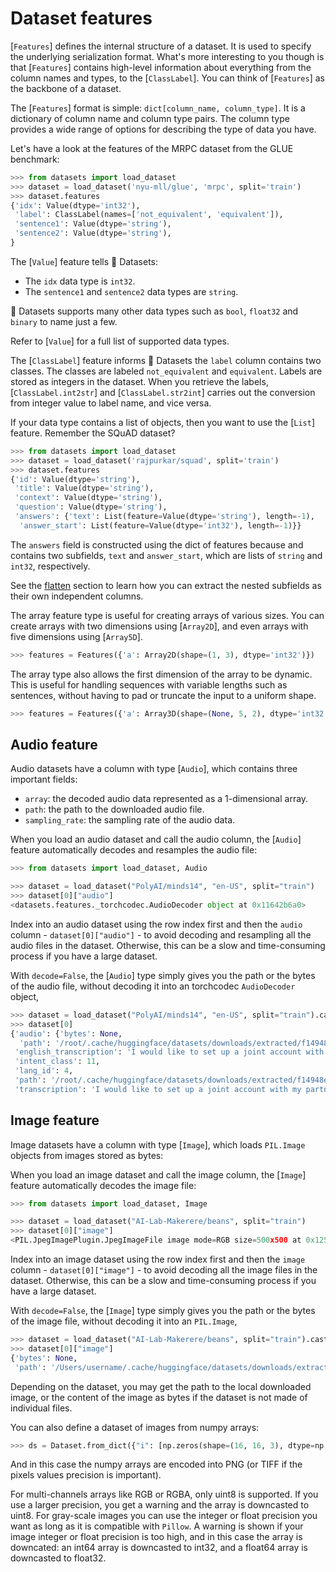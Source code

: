 # Dataset features

[`Features`] defines the internal structure of a dataset. It is used to specify the underlying serialization format. What's more interesting to you though is that [`Features`] contains high-level information about everything from the column names and types, to the [`ClassLabel`]. You can think of [`Features`] as the backbone of a dataset.

The [`Features`] format is simple: `dict[column_name, column_type]`. It is a dictionary of column name and column type pairs. The column type provides a wide range of options for describing the type of data you have.

Let's have a look at the features of the MRPC dataset from the GLUE benchmark:

```py
>>> from datasets import load_dataset
>>> dataset = load_dataset('nyu-mll/glue', 'mrpc', split='train')
>>> dataset.features
{'idx': Value(dtype='int32'),
 'label': ClassLabel(names=['not_equivalent', 'equivalent']),
 'sentence1': Value(dtype='string'),
 'sentence2': Value(dtype='string'),
}
```

The [`Value`] feature tells 🤗 Datasets:

- The `idx` data type is `int32`.
- The `sentence1` and `sentence2` data types are `string`.

🤗 Datasets supports many other data types such as `bool`, `float32` and `binary` to name just a few.

<Tip>

Refer to [`Value`] for a full list of supported data types.

</Tip>

The [`ClassLabel`] feature informs 🤗 Datasets the `label` column contains two classes. The classes are labeled `not_equivalent` and `equivalent`. Labels are stored as integers in the dataset. When you retrieve the labels, [`ClassLabel.int2str`] and [`ClassLabel.str2int`] carries out the conversion from integer value to label name, and vice versa.

If your data type contains a list of objects, then you want to use the [`List`] feature. Remember the SQuAD dataset?

```py
>>> from datasets import load_dataset
>>> dataset = load_dataset('rajpurkar/squad', split='train')
>>> dataset.features
{'id': Value(dtype='string'),
 'title': Value(dtype='string'),
 'context': Value(dtype='string'),
 'question': Value(dtype='string'),
 'answers': {'text': List(feature=Value(dtype='string'), length=-1),
  'answer_start': List(feature=Value(dtype='int32'), length=-1)}}
```

The `answers` field is constructed using the dict of features because and contains two subfields, `text` and `answer_start`, which are lists of `string` and `int32`, respectively.

<Tip>

See the [flatten](./process#flatten) section to learn how you can extract the nested subfields as their own independent columns.

</Tip>

The array feature type is useful for creating arrays of various sizes. You can create arrays with two dimensions using [`Array2D`], and even arrays with five dimensions using [`Array5D`].

```py
>>> features = Features({'a': Array2D(shape=(1, 3), dtype='int32')})
```

The array type also allows the first dimension of the array to be dynamic. This is useful for handling sequences with variable lengths such as sentences, without having to pad or truncate the input to a uniform shape.

```py
>>> features = Features({'a': Array3D(shape=(None, 5, 2), dtype='int32')})
```

## Audio feature

Audio datasets have a column with type [`Audio`], which contains three important fields:

- `array`: the decoded audio data represented as a 1-dimensional array.
- `path`: the path to the downloaded audio file.
- `sampling_rate`: the sampling rate of the audio data.

When you load an audio dataset and call the audio column, the [`Audio`] feature automatically decodes and resamples the audio file:

```py
>>> from datasets import load_dataset, Audio

>>> dataset = load_dataset("PolyAI/minds14", "en-US", split="train")
>>> dataset[0]["audio"]
<datasets.features._torchcodec.AudioDecoder object at 0x11642b6a0>
```

<Tip warning={true}>

Index into an audio dataset using the row index first and then the `audio` column - `dataset[0]["audio"]` - to avoid decoding and resampling all the audio files in the dataset. Otherwise, this can be a slow and time-consuming process if you have a large dataset.

</Tip>

With `decode=False`, the [`Audio`] type simply gives you the path or the bytes of the audio file, without decoding it into an torchcodec `AudioDecoder` object,

```py
>>> dataset = load_dataset("PolyAI/minds14", "en-US", split="train").cast_column("audio", Audio(decode=False))
>>> dataset[0]
{'audio': {'bytes': None,
  'path': '/root/.cache/huggingface/datasets/downloads/extracted/f14948e0e84be638dd7943ac36518a4cf3324e8b7aa331c5ab11541518e9368c/en-US~JOINT_ACCOUNT/602ba55abb1e6d0fbce92065.wav'},
 'english_transcription': 'I would like to set up a joint account with my partner',
 'intent_class': 11,
 'lang_id': 4,
 'path': '/root/.cache/huggingface/datasets/downloads/extracted/f14948e0e84be638dd7943ac36518a4cf3324e8b7aa331c5ab11541518e9368c/en-US~JOINT_ACCOUNT/602ba55abb1e6d0fbce92065.wav',
 'transcription': 'I would like to set up a joint account with my partner'}
```

## Image feature

Image datasets have a column with type [`Image`], which loads `PIL.Image` objects from images stored as bytes:

When you load an image dataset and call the image column, the [`Image`] feature automatically decodes the image file:

```py
>>> from datasets import load_dataset, Image

>>> dataset = load_dataset("AI-Lab-Makerere/beans", split="train")
>>> dataset[0]["image"]
<PIL.JpegImagePlugin.JpegImageFile image mode=RGB size=500x500 at 0x125506CF8>
```

<Tip warning={true}>

Index into an image dataset using the row index first and then the `image` column - `dataset[0]["image"]` - to avoid decoding all the image files in the dataset. Otherwise, this can be a slow and time-consuming process if you have a large dataset.

</Tip>

With `decode=False`, the [`Image`] type simply gives you the path or the bytes of the image file, without decoding it into an `PIL.Image`,

```py
>>> dataset = load_dataset("AI-Lab-Makerere/beans", split="train").cast_column("image", Image(decode=False))
>>> dataset[0]["image"]
{'bytes': None,
 'path': '/Users/username/.cache/huggingface/datasets/downloads/extracted/772e7c1fba622cff102b85dd74bcce46e8168634df4eaade7bedd3b8d91d3cd7/train/healthy/healthy_train.265.jpg'}
```

Depending on the dataset, you may get the path to the local downloaded image, or the content of the image as bytes if the dataset is not made of individual files.

You can also define a dataset of images from numpy arrays:

```python
>>> ds = Dataset.from_dict({"i": [np.zeros(shape=(16, 16, 3), dtype=np.uint8)]}, features=Features({"i": Image()}))
```

And in this case the numpy arrays are encoded into PNG (or TIFF if the pixels values precision is important).

For multi-channels arrays like RGB or RGBA, only uint8 is supported. If you use a larger precision, you get a warning and the array is downcasted to uint8.
For gray-scale images you can use the integer or float precision you want as long as it is compatible with `Pillow`. A warning is shown if your image integer or float precision is too high, and in this case the array is downcated: an int64 array is downcasted to int32, and a float64 array is downcasted to float32.
